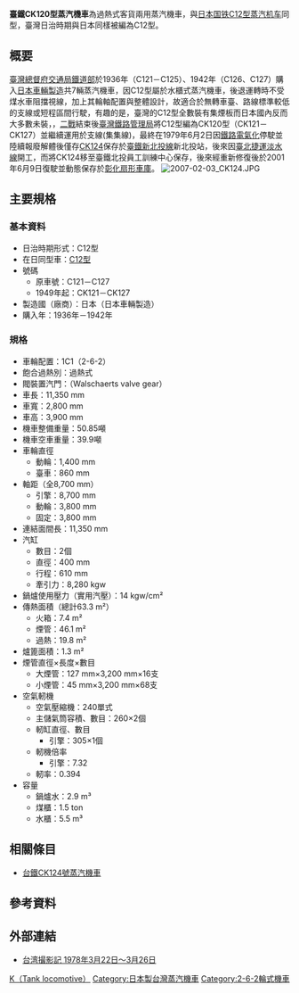 {{Infobox Locomotive
| name = 臺鐵CK120型蒸汽機車
| type = [[蒸汽機車|蒸汽機車]]
| image = TRA CK124 at Rueifang Station 20080707a.jpg
| alt = 
| caption = 
| designer = 
| builder = [[日本車輛製造|日本車輛製造]]
| ordernumber = 
| serialnumber = 
| buildmodel = 
| builddate = 1936年－1942年
| totalproduction = 7輛(CK121~CK127)
| rebuilder = 
| rebuilddate = 
| numberrebuilt = 
| whytetype = 2-6-2
| uicclass = 1C1
| gauge = 1,067 mm
| leadingdiameter = 
| driverdiameter = 1,400 mm
| trailingdiameter = 
| minimumcurve = 
| wheelbase = 
| length = 11,350 mm
| width = 2,800 mm
| height = 3,900 mm
| notes =
| railroad = 臺湾
| railroadclass = C12型 → CK120型
| numinclass = 
| roadnumber = 
| locale = [[臺灣總督府交通局鐵道部|臺灣總督府交通局鐵道部]]→<br/>[[臺灣鐵路管理局|臺灣鐵路管理局]]
| preservedunits = 
}}

'''臺鐵CK120型蒸汽機車'''為過熱式客貨兩用蒸汽機車，與[[日本国铁C12型蒸汽机车|日本国铁C12型蒸汽机车]]同型，臺灣日治時期與日本同樣被編為C12型。

==概要==
[[臺灣總督府交通局鐵道部|臺灣總督府交通局鐵道部]]於1936年（C121－C125）、1942年（C126、C127）購入[[日本車輛製造|日本車輛製造]]共7輛蒸汽機車，因C12型屬於水櫃式蒸汽機車，後退運轉時不受煤水車阻擋視線，加上其輪軸配置與整體設計，故適合於無轉車臺、路線標準較低的支線或短程區間行駛{{r|国鉄C12形}}，有趣的是，臺灣的C12型全數裝有集煙板而日本國內反而大多數未裝，，[[第二次世界大戰|二戰]]結束後[[臺灣鐵路管理局|臺灣鐵路管理局]]將C12型編為CK120型（CK121－CK127）並繼續運用於支線(集集線)，最終在1979年6月2日因[[鐵路電氣化_(十大建設)|鐵路電氣化]]停駛並陸續報廢解體後僅存[[台鐵CK124號蒸汽機車|CK124]]保存於[[臺鐵新北投線|臺鐵新北投線]]新北投站{{r|台灣鐵路蒸汽火車|page=148}}，後來因[[淡水線_(台北捷運)|臺北捷運淡水線]]開工，而將CK124移至臺鐵北投員工訓練中心保存{{r|台灣鐵路蒸汽火車|page=148}}，後來經重新修復後於2001年6月9日復駛{{r|洪致文的鐵道世界}}並動態保存於[[彰化扇形車庫|彰化扇形車庫]]。
[[File:2007-02-03_CK124.JPG|thumb]]

== 主要規格 ==
=== 基本資料{{r|台灣鐵路蒸汽火車|page=87}} ===
*日治時期形式：C12型
*在日同型車：[[日本国铁C12型蒸汽机车|C12型]]
*號碼
**原車號：C121－C127
**1949年起：CK121－CK127
*製造國（廠商）：日本（日本車輛製造）
*購入年：1936年－1942年

=== 規格{{r|台灣鐵路蒸汽火車|page=220}} ===
*車輪配置：1C1（2-6-2）
*飽合過熱別：過熱式
*閥裝置汽門：{{le|華式汽門|Walschaerts valve gear}}（Walschaerts valve gear）
*車長：11,350 mm
*車寬：2,800 mm
*車高：3,900 mm
*機車整備重量：50.85噸
*機車空車重量：39.9噸
*車輪直徑
**動輪：1,400 mm
**臺車：860 mm
*軸距（全8,700 mm）
**引擎：8,700 mm
**動輪：3,800 mm
**固定：3,800 mm
*連結面間長：11,350 mm
*汽缸
**數目：2個
**直徑：400 mm
**行程：610 mm
**牽引力：8,280 kgw
*鍋爐使用壓力（實用汽壓）：14 kgw/cm²
*傳熱面積（總計63.3 m²）
**火箱：7.4 m²
**煙管：46.1 m²
**過熱：19.8 m²
*爐篦面積：1.3 m²
*煙管直徑×長度×數目
**大煙管：127 mm×3,200 mm×16支
**小煙管：45 mm×3,200 mm×68支
*空氣軔機
**空氣壓縮機：240單式
**主儲氣筒容積、數目：260×2個
**軔缸直徑、數目 
***引擎：305×1個
**軔機倍率 
***引擎：7.32
**軔率：0.394
*容量
**鍋爐水：2.9 m³
**煤櫃：1.5 ton
**水櫃：5.5 m³

== 相關條目 ==
* [[台鐵CK124號蒸汽機車|台鐵CK124號蒸汽機車]]

== 參考資料 ==
{{commonscat|TRA CK120}}

{{Reflist|refs=
<ref name="台灣鐵路蒸汽火車">{{Cite book | author = 蘇照旭 | title = 《台灣鐵路蒸汽火車》 | location = 臺灣 | publisher = 人人出版社 | date = 2000年 | ISBN = 978-957-976-738-5 | language = zh-tw}}</ref>

<ref name="洪致文的鐵道世界">{{Cite web |url = http://www.readingtimes.com.tw/timeshtml/authors/railroad/museum/ck124main.htm |title = CK124號蒸汽火車專輯 |author = 洪致文 |language = zh-tw |accessdate = 2015-12-10 |archive-date = 2020-01-24 |archive-url = https://web.archive.org/web/20200124020036/http://www.readingtimes.com.tw/TimesHtml/authors/railroad/museum/ck124main.htm |dead-url = no }}</ref>

<ref name="国鉄C12形">{{Cite web |url = https://ja.wikipedia.org/wiki/国鉄C12形蒸気機関車 |title = 国鉄C12形蒸気機関車 |language = ja |accessdate = 2015-12-10 |archive-date = 2021-01-05 |archive-url = https://web.archive.org/web/20210105011320/https://ja.wikipedia.org/wiki/%E5%9B%BD%E9%89%84C12%E5%BD%A2%E8%92%B8%E6%B0%97%E6%A9%9F%E9%96%A2%E8%BB%8A |dead-url = no }}</ref>
}}

== 外部連結 ==
* [http://loco-prairie.cocolog-nifty.com/photos/_1978322326/index.html 台湾撮影記 1978年3月22日～3月26日] {{Wayback|url=http://loco-prairie.cocolog-nifty.com/photos/_1978322326/index.html |date=20190502111803 }}{{日文}}

{{台鐵蒸汽機車列表}}
{{日本國鐵制式蒸氣機關車}}


[[Category:臺灣鐵路管理局蒸汽機車|K（Tank locomotive）]]
[[Category:日本製台灣蒸汽機車|Category:日本製台灣蒸汽機車]]
[[Category:2-6-2輪式機車|Category:2-6-2輪式機車]]